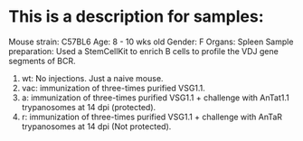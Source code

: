 # This is a description for samples:

Mouse strain: C57BL6
Age: 8 - 10 wks old
Gender: F
Organs: Spleen
Sample preparation: Used a StemCellKit to enrich B cells to profile the VDJ gene segments of BCR.

1. wt: No injections. Just a naive mouse.
2. vac: immunization of three-times purified VSG1.1.
3. a: immunization of three-times purified VSG1.1 + challenge with AnTat1.1 trypanosomes at 14 dpi (protected).
4. r: immunization of three-times purified VSG1.1 + challenge with AnTaR trypanosomes at 14 dpi (Not protected).
